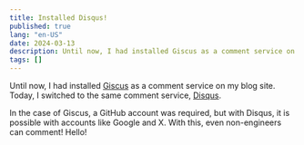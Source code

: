 ```yaml
---
title: Installed Disqus!
published: true
lang: "en-US"
date: 2024-03-13
description: Until now, I had installed Giscus as a comment service on my blog site. Today, I switched to the same comment service, Disqus.
tags: []
---
```


Until now, I had installed [Giscus](https://giscus.app/ja) as a comment service on my blog site.
Today, I switched to the same comment service, [Disqus](https://disqus.com/).

In the case of Giscus, a GitHub account was required, but with Disqus, it is possible with accounts like Google and X.
With this, even non-engineers can comment! Hello!
